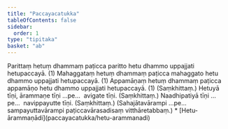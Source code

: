```yaml
---
title: "Paccayacatukka"
tableOfContents: false
sidebar:
  order: 1
type: "tipitaka"
basket: "ab"
---
```



<DynamicBreadcrumb />

<Division number="158">

<Paragraph number="567">
Parittaṃ hetuṃ dhammaṃ paṭicca paritto hetu dhammo uppajjati hetupaccayā. (1)





</Paragraph>

<Paragraph number="568">
Mahaggataṃ hetuṃ dhammaṃ paṭicca mahaggato hetu dhammo uppajjati hetupaccayā. (1)





</Paragraph>

<Paragraph number="569">
Appamāṇaṃ hetuṃ dhammaṃ paṭicca appamāṇo hetu dhammo uppajjati hetupaccayā. (1) (Saṃkhittaṃ.)





</Paragraph>

<Paragraph number="570">
Hetuyā tīṇi, ārammaṇe tīṇi …pe…  avigate tīṇi. (Saṃkhittaṃ.)





</Paragraph>

<Paragraph number="571">
Naadhipatiyā tīṇi …pe…  navippayutte tīṇi. (Saṃkhittaṃ.)





</Paragraph>

<Paragraph number="572">
(Sahajātavārampi …pe…  sampayuttavārampi paṭiccavārasadisaṃ vitthāretabbaṃ.)

</Paragraph>
</Division>

<TableOfContents>
* [Hetu-ārammaṇādi](paccayacatukka/hetu-arammanadi)
</TableOfContents>